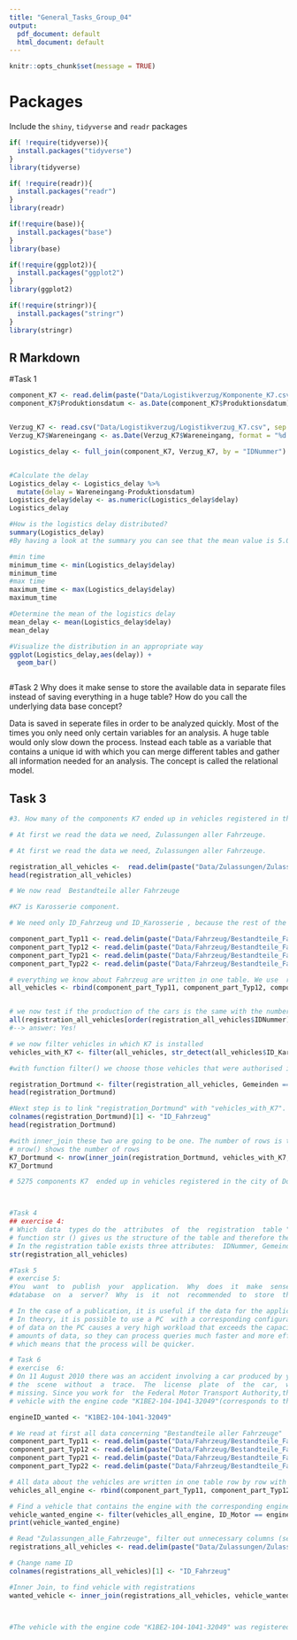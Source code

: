 ```yaml
---
title: "General_Tasks_Group_04"
output:
  pdf_document: default
  html_document: default
---
```


```r
knitr::opts_chunk$set(message = TRUE)
```
# Packages
Include the `shiny`, `tidyverse` and `readr` packages
```r


if( !require(tidyverse)){
  install.packages("tidyverse")
}
library(tidyverse)

if( !require(readr)){
  install.packages("readr")
}
library(readr)

if(!require(base)){
  install.packages("base")
}
library(base)

if(!require(ggplot2)){
  install.packages("ggplot2")
}
library(ggplot2)

if(!require(stringr)){
  install.packages("stringr")
}
library(stringr)

```
## R Markdown

#Task 1
```r
component_K7 <- read.delim(paste("Data/Logistikverzug/Komponente_K7.csv", sep = ""), ";", header = TRUE)[, (2:3)]
component_K7$Produktionsdatum <- as.Date(component_K7$Produktionsdatum)


Verzug_K7 <- read.csv("Data/Logistikverzug/Logistikverzug_K7.csv", sep = ";", header = TRUE)[, (2:3)]
Verzug_K7$Wareneingang <- as.Date(Verzug_K7$Wareneingang, format = "%d.%m.%Y")

Logistics_delay <- full_join(component_K7, Verzug_K7, by = "IDNummer")


#Calculate the delay 
Logistics_delay <- Logistics_delay %>%
  mutate(delay = Wareneingang-Produktionsdatum)
Logistics_delay$delay <- as.numeric(Logistics_delay$delay)
Logistics_delay

#How is the logistics delay distributed?
summary(Logistics_delay)
#By having a look at the summary you can see that the mean value is 5.08. By having a look at the 1st Qu. and 3.Qu. you can find out that the distributon is rather even around the median. The difference between the 1st Qu. and the min is 2 while the difference between the Max and the 3rd Qu. is 7. This is an indicator for the fact it is a distribution with a steap left side. 

#min time
minimum_time <- min(Logistics_delay$delay)
minimum_time
#max time
maximum_time <- max(Logistics_delay$delay)
maximum_time

#Determine the mean of the logistics delay
mean_delay <- mean(Logistics_delay$delay)
mean_delay

#Visualize the distribution in an appropriate way
ggplot(Logistics_delay,aes(delay)) +
  geom_bar()



```

#Task 2
Why  does  it  make  sense  to  store  the  available  data  in  separate  files  instead  of saving everything in a huge table? How do you call the underlying data base concept?

Data is saved in seperate files in order to be analyzed quickly. Most of the times you only need only certain variables for an analysis. A huge table would only slow down the process. Instead each table as a variable that contains a unique id with which you can merge different tables and gather all information needed for an analysis.
The concept is called the relational model.


## Task 3
```r

#3. How many of the components K7 ended up in vehicles registered in the city of Dortmund?

# At first we read the data we need, Zulassungen aller Fahrzeuge. 

# At first we read the data we need, Zulassungen aller Fahrzeuge. 

registration_all_vehicles <-  read.delim(paste("Data/Zulassungen/Zulassungen_alle_Fahrzeuge.csv", sep = ""), ";", header  = TRUE) %>% subset(select = -1)
head(registration_all_vehicles)

# We now read  Bestandteile aller Fahrzeuge

#K7 is Karosserie component.

# We need only ID_Fahrzeug und ID_Karosserie , because the rest of the columns are not useful

component_part_Typ11 <- read.delim(paste("Data/Fahrzeug/Bestandteile_Fahrzeuge_OEM1_Typ11.csv", sep = ""), ";", header = TRUE) %>% subset(select=c(ID_Fahrzeug, ID_Karosserie))
component_part_Typ12 <- read.delim(paste("Data/Fahrzeug/Bestandteile_Fahrzeuge_OEM1_Typ12.csv", sep = ""), ";", header = TRUE) %>% subset(select=c(ID_Fahrzeug, ID_Karosserie))
component_part_Typ21 <- read.delim(paste("Data/Fahrzeug/Bestandteile_Fahrzeuge_OEM2_Typ21.csv", sep = ""), ";", header = TRUE) %>% subset(select=c(ID_Fahrzeug, ID_Karosserie))
component_part_Typ22 <- read.delim(paste("Data/Fahrzeug/Bestandteile_Fahrzeuge_OEM2_Typ22.csv", sep = ""), ";", header = TRUE) %>% subset(select=c(ID_Fahrzeug, ID_Karosserie))

# everything we know about Fahrzeug are written in one table. We use  rbind()
all_vehicles <- rbind(component_part_Typ11, component_part_Typ12, component_part_Typ21, component_part_Typ22)


# we now test if the production of the cars is the same with the number of cars that were "zugelassen"
all(registration_all_vehicles[order(registration_all_vehicles$IDNummer), ]$IDNummer == all_vehicles[order(all_vehicles$ID_Fahrzeug), ]$ID_Fahrzeug)
#--> answer: Yes!

# we now filter vehicles in which K7 is installed
vehicles_with_K7 <- filter(all_vehicles, str_detect(all_vehicles$ID_Karosserie, "K7"))

#with function filter() we choose those vehicles that were authorised in Dortmund.

registration_Dortmund <- filter(registration_all_vehicles, Gemeinden == "DORTMUND")
head(registration_Dortmund)

#Next step is to link "registration_Dortmund" with "vehicles_with_K7". Column name changes.
colnames(registration_Dortmund)[1] <- "ID_Fahrzeug"
head(registration_Dortmund)

#with inner_join these two are going to be one. The number of rows is the number of the vehicles (Typ 22, OEM 2) and therefore Komponenten K7 which were authorized in Dortmund.
# nrow() shows the number of rows
K7_Dortmund <- nrow(inner_join(registration_Dortmund, vehicles_with_K7, by = "ID_Fahrzeug"))
K7_Dortmund

# 5275 components K7  ended up in vehicles registered in the city of Dortmund



#Task 4
## exercise 4:
# Which  data  types do the  attributes  of  the  registration  table "Zulassungen_aller_Fahrzeuge" have?
# function str () gives us the structure of the table and therefore the attributes we need.
# In the registration table exists three attributes:  IDNummer, Gemeinden und Zulassung and one type : factor
str(registration_all_vehicles)

#Task 5
# exercise 5:
#You  want  to  publish  your  application.  Why  does  it  make  sense  to  store  the  data  sets  in  a
#database  on  a  server?  Why  is  it  not  recommended  to  store  the  data  sets  on  your  personal computer?

# In the case of a publication, it is useful if the data for the application is continuously available for all the users at any time, so that it can be accessed, when needed.
# In theory, it is possible to use a PC  with a corresponding configuration, so that all users can access the data. The problem , however, is that retrieving large amounts
# of data on the PC causes a very high workload that exceeds the capacity of the PC, which could limit the data usage. Database servers, on the other hand, are designed to work with large
# amounts of data, so they can process queries much faster and more efficiently. In addition, it can be expected that the network connection of a server is much faster than a private Internet connection,
# which means that the process will be quicker.

# Task 6
# exercise  6:
# On 11 August 2010 there was an accident involving a car produced by your firm.The driver left
# the  scene  without  a  trace.  The  license  plate  of  the  car,  which  caused  the  accident,  is  still
# missing. Since you work for  the Federal Motor Transport Authority,the police asks for your help to find out where the
# vehicle with the engine code "K1BE2-104-1041-32049"(corresponds to the engine ID number) was registered.

engineID_wanted <- "K1BE2-104-1041-32049"

# We read at first all data concerning "Bestandteile aller Fahrzeuge"
component_part_Typ11 <- read.delim(paste("Data/Fahrzeug/Bestandteile_Fahrzeuge_OEM1_Typ11.csv", sep = ""), ";", header = TRUE) %>% subset(select = c(ID_Fahrzeug, ID_Motor))
component_part_Typ12 <- read.delim(paste("Data/Fahrzeug/Bestandteile_Fahrzeuge_OEM1_Typ12.csv", sep = ""), ";", header = TRUE) %>% subset(select = c(ID_Fahrzeug, ID_Motor))
component_part_Typ21 <- read.delim(paste("Data/Fahrzeug/Bestandteile_Fahrzeuge_OEM2_Typ21.csv", sep = ""), ";", header = TRUE) %>% subset(select = c(ID_Fahrzeug, ID_Motor))
component_part_Typ22 <- read.delim(paste("Data/Fahrzeug/Bestandteile_Fahrzeuge_OEM2_Typ22.csv", sep = ""), ";", header = TRUE) %>% subset(select = c(ID_Fahrzeug, ID_Motor))

# All data about the vehicles are written in one table row by row with each other using rbind()
vehicles_all_engine <- rbind(component_part_Typ11, component_part_Typ12, component_part_Typ21, component_part_Typ22)

# Find a vehicle that contains the engine with the corresponding engine serial number
vehicle_wanted_engine <- filter(vehicles_all_engine, ID_Motor == engineID_wanted)
print(vehicle_wanted_engine)

# Read "Zulassungen_alle_Fahrzeuge", filter out unnecessary columns (serial numbers)
registrations_all_vehicles <- read.delim(paste("Data/Zulassungen/Zulassungen_alle_Fahrzeuge.csv", sep = ""), ";", header = TRUE) %>% subset(select = -1)

# Change name ID 
colnames(registrations_all_vehicles)[1] <- "ID_Fahrzeug"

#Inner Join, to find vehicle with registrations
wanted_vehicle <- inner_join(registrations_all_vehicles, vehicle_wanted_engine, by = "ID_Fahrzeug")



#The vehicle with the engine code "K1BE2-104-1041-32049" was registered at 26 November 2009 in Leipzig. 



```


